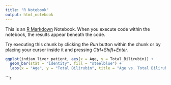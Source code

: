 ---
title: "R Notebook"
output: html_notebook
---

This is an [R Markdown](http://rmarkdown.rstudio.com) Notebook. When you execute code within the notebook, the results appear beneath the code. 

Try executing this chunk by clicking the *Run* button within the chunk or by placing your cursor inside it and pressing *Ctrl+Shift+Enter*. 

```{r}
ggplot(indian_liver_patient, aes(x = Age, y = Total_Bilirubin)) +
  geom_bar(stat = "identity", fill = "steelblue") +
  labs(x = "Age", y = "Total Bilirubin", title = "Age vs. Total Bilirubin Bar Plot")
```


```{r}
